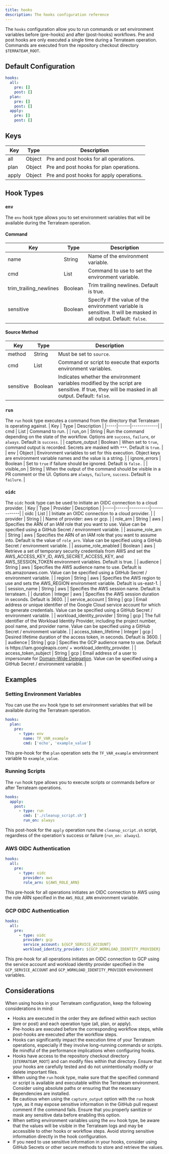 ```yaml
---
title: hooks
description: The hooks configuration reference
---
```


The `hooks` configuration allow you to run commands or set environment variables before (pre-hooks) and after (post-hooks) workflows. Pre and post hooks are only executed a single time during a Terrateam operation. Commands are executed from the repository checkout directory `$TERRATEAM_ROOT`.

## Default Configuration
```yaml
hooks:
  all:
    pre: []
    post: []
  plan:
    pre: []
    post: []
  apply:
    pre: []
    post: []
```

## Keys
| Key | Type | Description |
|-----|------|-------------|
| all | Object | Pre and post hooks for all operations. |
| plan | Object | Pre and post hooks for plan operations. |
| apply | Object | Pre and post hooks for apply operations. |

## Hook Types
### `env`
The `env` hook type allows you to set environment variables that will be available during the Terrateam operation.

#### Command
| Key | Type | Description |
|-----|------|-------------|
| name | String | Name of the environment variable. |
| cmd | List | Command to use to set the environment variable. |
| trim_trailing_newlines | Boolean | Trim trailing newlines. Default is true. |
| sensitive | Boolean | Specify if the value of the environment variable is sensitive.  It will be masked in all output. Default: `false`. |

#### Source Method
| Key | Type | Description |
|-----|------|-------------|
| method | String | Must be set to `source`. |
| cmd | List | Command or script to execute that exports environment variables. |
| sensitive | Boolean | Indicates whether the environment variables modified by the script are sensitive. If true, they will be masked in all output. Default: `false`. |

### `run`
The `run` hook type executes a command from the directory that Terrateam is operating against.
| Key | Type | Description |
|-----|------|-------------|
| cmd | List | Command to run. |
| run_on | String | Run the command depending on the state of the workflow.  Options are `success`, `failure`, or `always`. Default is `success`. |
| capture_output | Boolean | When set to `true`, command output is recorded.  Secrets are masked with `***`.  Default is `true`. |
| env | Object | Environment variables to set for this execution. Object keys are environment variable names and the value is a string. |
| ignore_errors | Boolean | Set to `true` if failure should be ignored.  Default is `false.` |
| visible_on | String | When the output of the command should be visible in a PR comment or the UI.  Options are `always`, `failure`, `success`.  Default is `failure`. |

### `oidc`
The `oidc` hook type can be used to initiate an OIDC connection to a cloud provider.
| Key | Type | Provider | Description |
|-----|------|----------|-------------|
| oidc | List | | Initiate an OIDC connection to a cloud provider. |
| provider | String | | Name of provider: aws or gcp. |
| role_arn | String | aws | Specifies the ARN of an IAM role that you want to use. Value can be specified using a GitHub Secret / environment variable. |
| assume_role_arn | String | aws | Specifies the ARN of an IAM role that you want to assume into. Default is the value of `role_arn`. Value can be specified using a GitHub Secret / environment variable. |
| assume_role_enabled | Boolean | aws | Retrieve a set of temporary security credentials from AWS and set the AWS_ACCESS_KEY_ID, AWS_SECRET_ACCESS_KEY, and AWS_SESSION_TOKEN environment variables. Default is true. |
| audience | String | aws | Specifies the AWS audience name to use. Default is sts.amazonaws.com. Value can be specified using a GitHub Secret / environment variable. |
| region | String | aws | Specifies the AWS region to use and sets the AWS_REGION environment variable. Default is us-east-1. |
| session_name | String | aws | Specifies the AWS session name. Default is terrateam. |
| duration | Integer | aws | Specifies the AWS session duration in seconds. Default is 3600. |
| service_account | String | gcp | Email address or unique identifier of the Google Cloud service account for which to generate credentials. Value can be specified using a GitHub Secret / environment variable. |
| workload_identity_provider | String | gcp | The full identifier of the Workload Identity Provider, including the project number, pool name, and provider name. Value can be specified using a GitHub Secret / environment variable. |
| access_token_lifetime | Integer | gcp | Desired lifetime duration of the access token, in seconds. Default is 3600. |
| audience | String | gcp | Specifies the GCP audience name to use. Default is ht<span>tps://iam.googleapis.com/</span> + workload_identity_provider. |
| access_token_subject | String | gcp | Email address of a user to impersonate for [Domain-Wide Delegation](https://developers.google.com/workspace/guides/create-credentials). Value can be specified using a GitHub Secret / environment variable. |

## Examples
### Setting Environment Variables
You can use the `env` hook type to set environment variables that will be available during the Terrateam operation.
```yaml
hooks:
  plan:
    pre:
      - type: env
        name: TF_VAR_example
        cmd: ['echo', 'example_value']
```
This pre-hook for the `plan` operation sets the `TF_VAR_example` environment variable to `example_value`.

### Running Scripts
The `run` hook type allows you to execute scripts or commands before or after Terrateam operations.
```yaml
hooks:
  apply:
    post:
      - type: run
        cmd: ['./cleanup_script.sh']
        run_on: always
```
This post-hook for the `apply` operation runs the `cleanup_script.sh` script, regardless of the operation's success or failure (`run_on: always`).

### AWS OIDC Authentication
```yaml
hooks:
  all:
    pre:
      - type: oidc
        provider: aws
        role_arn: ${AWS_ROLE_ARN}
```
This pre-hook for all operations initiates an OIDC connection to AWS using the role ARN specified in the `AWS_ROLE_ARN` environment variable.

### GCP OIDC Authentication
```yaml
hooks:
  all:
    pre:
      - type: oidc
        provider: gcp
        service_account: ${GCP_SERVICE_ACCOUNT}
        workload_identity_provider: ${GCP_WORKLOAD_IDENTITY_PROVIDER}
```
This pre-hook for all operations initiates an OIDC connection to GCP using the service account and workload identity provider specified in the `GCP_SERVICE_ACCOUNT` and `GCP_WORKLOAD_IDENTITY_PROVIDER` environment variables.

## Considerations
When using hooks in your Terrateam configuration, keep the following considerations in mind:
- Hooks are executed in the order they are defined within each section (pre or post) and each operation type (all, plan, or apply).
- Pre-hooks are executed before the corresponding workflow steps, while post-hooks are executed after the workflow steps.
- Hooks can significantly impact the execution time of your Terrateam operations, especially if they involve long-running commands or scripts. Be mindful of the performance implications when configuring hooks.
- Hooks have access to the repository checkout directory (`$TERRATEAM_ROOT`) and can modify files within that directory. Ensure that your hooks are carefully tested and do not unintentionally modify or delete important files.
- When using the `run` hook type, make sure that the specified command or script is available and executable within the Terrateam environment. Consider using absolute paths or ensuring that the necessary dependencies are installed.
- Be cautious when using the `capture_output` option with the `run` hook type, as it may expose sensitive information in the GitHub pull request comment if the command fails. Ensure that you properly sanitize or mask any sensitive data before enabling this option.
- When setting environment variables using the `env` hook type, be aware that the values will be visible in the Terrateam logs and may be accessible to other hooks or workflow steps. Avoid storing sensitive information directly in the hook configuration.
- If you need to use sensitive information in your hooks, consider using GitHub Secrets or other secure methods to store and retrieve the values.
